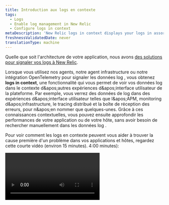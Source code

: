 ```yaml
---
title: Introduction aux logs en contexte
tags:
  - Logs
  - Enable log management in New Relic
  - Configure logs in context
metaDescription: 'New Relic logs in context displays your logs in assorted New Relic experiences, helping you more easily correlate and troubleshoot issues.'
freshnessValidatedDate: never
translationType: machine
---
```


Quelle que soit l&apos;architecture de votre application, nous avons [des solutions pour signaler vos logs à New Relic](/docs/logs/get-started/get-started-log-management#integrate-logs).

Lorsque vous utilisez nos <InlinePopover type="apm" />agents, notre agent infrastructure ou notre intégration OpenTelemetry pour signaler les données log , vous obtenez <DNT>**logs in context**</DNT>, une fonctionnalité qui vous permet de voir vos données log dans le contexte d&amp;apos;autres expériences d&amp;apos;interface utilisateur de la plateforme. Par exemple, vous verrez des données de log dans des expériences d&amp;apos;interface utilisateur telles que l&amp;apos;APM, monitoring d&amp;apos;infrastructure, le tracing distribué et la boîte de réception des erreurs, pour n&amp;apos;en nommer que quelques-unes. Grâce à ces connaissances contextuelles, vous pouvez ensuite approfondir les performances de votre application ou de votre hôte, sans avoir besoin de rechercher manuellement dans les données log .

Pour voir comment les logs en contexte peuvent vous aider à trouver la cause première d&apos;un problème dans vos applications et hôtes, regardez cette courte vidéo (environ 15 minutes). 4:00 minutes):

<Video id="g--qjF2wTxI" type="youtube" />

<Callout variant="tip">
  Vous avez beaucoup de bûches ? Consultez notre [tutoriel pour savoir comment les optimiser et les gérer](/docs/tutorial-large-logs/get-started-managing-large-logs/).
</Callout>

## Identifiez la cause première des problèmes sur votre plateforme [#compatibility-requirements]

En rassemblant toutes vos données d’application et d’infrastructure dans une solution unique, vous pouvez identifier plus rapidement la cause première des problèmes. Les logs en contexte vous aident à voir rapidement des modèles et des tendances significatifs.

Ne perdez pas de temps supplémentaire à essayer de trier tous vos logs provenant de différentes parties de votre plateforme. Activez plutôt les logs en contexte pour voir les lignes log exactes dont vous avez besoin pour identifier et résoudre un problème.

## Les logs APM en contexte [#apm-automatic]

Nos <InlinePopover type="apm" />agents ont les logs en contexte, y compris le transfert de log , activés par défaut. Pour plus d&amp;apos;informations sur l&amp;apos;obtention et l&amp;apos;utilisation des logs <InlinePopover type="apm" />dans ce contexte, consultez [APM log](/docs/apm/new-relic-apm/getting-started/get-started-logs-context).

<img title="APM logs in context UI options" alt="Screenshot of APM Summary page with logs in context options" src="/images/logs_screenshot-full_apm-logs-in-context-in-ui.webp" />

<figcaption>
  Avec nos logs en contexte APM automatiques, vous pouvez explorer en détail votre log, votre trace et vos erreurs, le tout à partir de la page APM <DNT>**Summary**</DNT> .
</figcaption>

## Log d&apos;infrastructure [#infrastructure]

En tant qu&apos;alternative plus puissante à l&apos;utilisation d&apos;un <InlinePopover type="apm" />agent pour la création de rapports de log , ou en complément du log APM, vous pouvez [transférer le log avec notre agent infrastructure ](/docs/logs/forward-logs/forward-your-logs-using-infrastructure-agent).

## Autres options de création de rapports de log [#other-options]

Pour plus de solutions pour transférer votre log vers New Relic, consultez [Introduction au log](/docs/logs/get-started/get-started-log-management#integrate-logs).

<InstallFeedback />

## Quelle est la prochaine étape ? [#what-next]

Après avoir configuré les logs dans le contexte de monitoring APM ou de l&apos;infrastructure, tirez le meilleur parti de vos données de logging dans l&apos;interface utilisateur de New Relic :

* Explorez les données de logging sur votre plateforme avec notre [interface utilisateur de logs](/docs/logs/log-management/ui-data/use-logs-ui).
* Consultez vos logs en contexte des performances de votre application dans l&apos; [interface utilisateur APM](/docs/logs/log-management/ui-data/use-logs-ui/#links). Résolvez [les erreurs](/docs/apm/apm-ui-pages/error-analytics/errors-page-find-fix-verify-problems/) avec [le tracing distribué](/docs/apm/distributed-tracing/ui-data/understand-use-distributed-tracing-data), le suivi des appels, le log d&amp;apos;application et bien plus encore.
* Configurer [des alertes](/docs/alerts-applied-intelligence/new-relic-alerts/alert-conditions/create-alert-conditions/).
* [interrogez vos données](/docs/query-your-data/explore-query-data/get-started/introduction-querying-new-relic-data/) et [créez un dashboard](/docs/query-your-data/explore-query-data/dashboards/introduction-dashboards/).